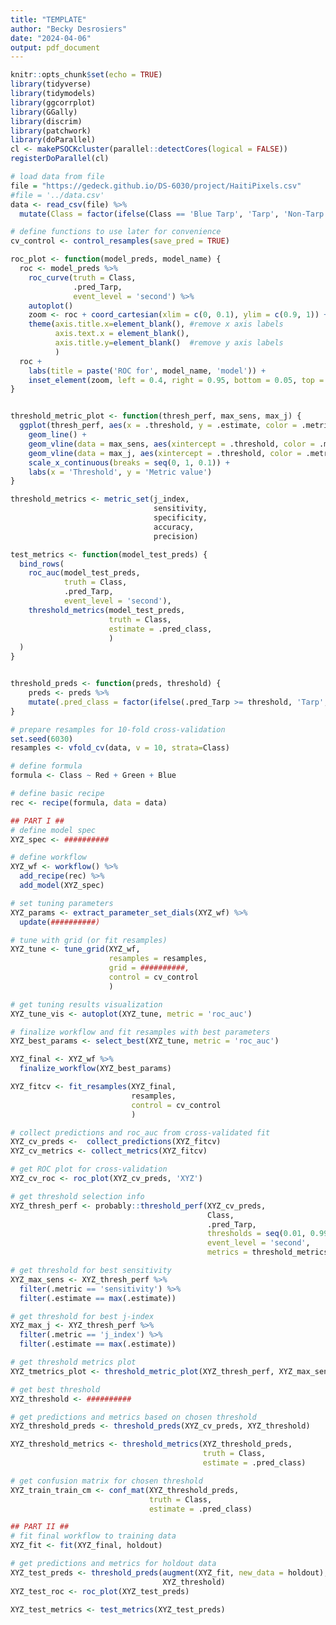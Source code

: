 ```yaml
---
title: "TEMPLATE"
author: "Becky Desrosiers"
date: "2024-04-06"
output: pdf_document
---
```


```r
knitr::opts_chunk$set(echo = TRUE)
library(tidyverse)
library(tidymodels)
library(ggcorrplot)
library(GGally)
library(discrim)
library(patchwork)
library(doParallel)
cl <- makePSOCKcluster(parallel::detectCores(logical = FALSE))
registerDoParallel(cl)

# load data from file
file = "https://gedeck.github.io/DS-6030/project/HaitiPixels.csv"
#file = '../data.csv'
data <- read_csv(file) %>% 
  mutate(Class = factor(ifelse(Class == 'Blue Tarp', 'Tarp', 'Non-Tarp')))
```

```r
# define functions to use later for convenience
cv_control <- control_resamples(save_pred = TRUE)

roc_plot <- function(model_preds, model_name) {
  roc <- model_preds %>% 
    roc_curve(truth = Class,
              .pred_Tarp,
              event_level = 'second') %>% 
    autoplot()
    zoom <- roc + coord_cartesian(xlim = c(0, 0.1), ylim = c(0.9, 1)) +
    theme(axis.title.x=element_blank(), #remove x axis labels
          axis.text.x = element_blank(),
          axis.title.y=element_blank()  #remove y axis labels
          )
  roc +
    labs(title = paste('ROC for', model_name, 'model')) +
    inset_element(zoom, left = 0.4, right = 0.95, bottom = 0.05, top = 0.6)
}


threshold_metric_plot <- function(thresh_perf, max_sens, max_j) {
  ggplot(thresh_perf, aes(x = .threshold, y = .estimate, color = .metric)) +
    geom_line() +
    geom_vline(data = max_sens, aes(xintercept = .threshold, color = .metric)) +
    geom_vline(data = max_j, aes(xintercept = .threshold, color = .metric)) +
    scale_x_continuous(breaks = seq(0, 1, 0.1)) +
    labs(x = 'Threshold', y = 'Metric value')
}

threshold_metrics <- metric_set(j_index,
                                sensitivity,
                                specificity,
                                accuracy,
                                precision)

test_metrics <- function(model_test_preds) {
  bind_rows(
    roc_auc(model_test_preds,
            truth = Class,
            .pred_Tarp,
            event_level = 'second'),
    threshold_metrics(model_test_preds,
                      truth = Class,
                      estimate = .pred_class,
                      )
  )
}


threshold_preds <- function(preds, threshold) {
    preds <- preds %>% 
    mutate(.pred_class = factor(ifelse(.pred_Tarp >= threshold, 'Tarp', 'Non-Tarp')))
}

```


```r
# prepare resamples for 10-fold cross-validation
set.seed(6030)
resamples <- vfold_cv(data, v = 10, strata=Class)

# define formula
formula <- Class ~ Red + Green + Blue

# define basic recipe
rec <- recipe(formula, data = data)
```



```r
## PART I ##
# define model spec
XYZ_spec <- ##########

# define workflow
XYZ_wf <- workflow() %>% 
  add_recipe(rec) %>% 
  add_model(XYZ_spec)

# set tuning parameters
XYZ_params <- extract_parameter_set_dials(XYZ_wf) %>% 
  update(##########)

# tune with grid (or fit resamples)
XYZ_tune <- tune_grid(XYZ_wf,
                      resamples = resamples,
                      grid = ##########,
                      control = cv_control
                      )

# get tuning results visualization
XYZ_tune_vis <- autoplot(XYZ_tune, metric = 'roc_auc')

# finalize workflow and fit resamples with best parameters
XYZ_best_params <- select_best(XYZ_tune, metric = 'roc_auc')

XYZ_final <- XYZ_wf %>% 
  finalize_workflow(XYZ_best_params)

XYZ_fitcv <- fit_resamples(XYZ_final,
                           resamples,
                           control = cv_control
                           )

# collect predictions and roc_auc from cross-validated fit
XYZ_cv_preds <-  collect_predictions(XYZ_fitcv)
XYZ_cv_metrics <- collect_metrics(XYZ_fitcv)

# get ROC plot for cross-validation
XYZ_cv_roc <- roc_plot(XYZ_cv_preds, 'XYZ')

# get threshold selection info
XYZ_thresh_perf <- probably::threshold_perf(XYZ_cv_preds,
                                            Class,
                                            .pred_Tarp,
                                            thresholds = seq(0.01, 0.99, 0.01),
                                            event_level = 'second',
                                            metrics = threshold_metrics)

# get threshold for best sensitivity
XYZ_max_sens <- XYZ_thresh_perf %>% 
  filter(.metric == 'sensitivity') %>% 
  filter(.estimate == max(.estimate))

# get threshold for best j-index
XYZ_max_j <- XYZ_thresh_perf %>% 
  filter(.metric == 'j_index') %>% 
  filter(.estimate == max(.estimate))

# get threshold metrics plot
XYZ_tmetrics_plot <- threshold_metric_plot(XYZ_thresh_perf, XYZ_max_sens, XYZ_max_j)

# get best threshold
XYZ_threshold <- ##########

# get predictions and metrics based on chosen threshold
XYZ_threshold_preds <- threshold_preds(XYZ_cv_preds, XYZ_threshold)

XYZ_threshold_metrics <- threshold_metrics(XYZ_threshold_preds,
                                           truth = Class,
                                           estimate = .pred_class)

# get confusion matrix for chosen threshold
XYZ_train_train_cm <- conf_mat(XYZ_threshold_preds,
                               truth = Class,
                               estimate = .pred_class)

## PART II ##
# fit final workflow to training data
XYZ_fit <- fit(XYZ_final, holdout)

# get predictions and metrics for holdout data
XYZ_test_preds <- threshold_preds(augment(XYZ_fit, new_data = holdout),
                                  XYZ_threshold)
XYZ_test_roc <- roc_plot(XYZ_test_preds)

XYZ_test_metrics <- test_metrics(XYZ_test_preds)
```

